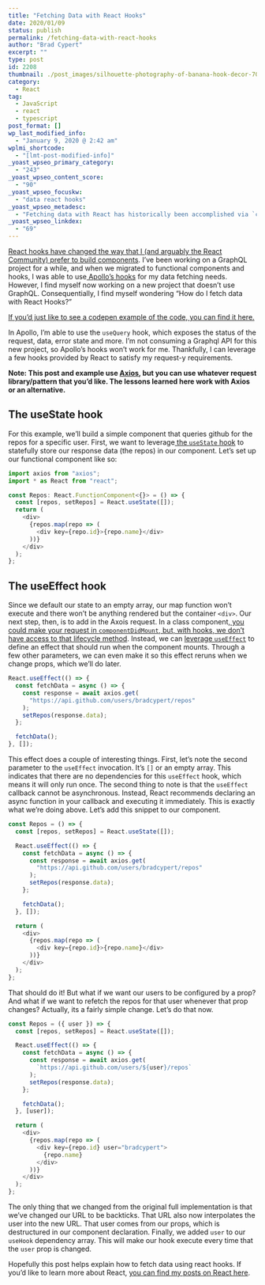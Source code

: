 ```yaml
---
title: "Fetching Data with React Hooks"
date: 2020/01/09
status: publish
permalink: /fetching-data-with-react-hooks
author: "Brad Cypert"
excerpt: ""
type: post
id: 2208
thumbnail: ./post_images/silhouette-photography-of-banana-hook-decor-706138.jpg
category:
  - React
tag:
  - JavaScript
  - react
  - typescript
post_format: []
wp_last_modified_info:
  - "January 9, 2020 @ 2:42 am"
wplmi_shortcode:
  - "[lmt-post-modified-info]"
_yoast_wpseo_primary_category:
  - "243"
_yoast_wpseo_content_score:
  - "90"
_yoast_wpseo_focuskw:
  - "data react hooks"
_yoast_wpseo_metadesc:
  - "Fetching data with React has historically been accomplished via `componentDidMount`, however, we can accomplish similar effects via useState and useEffect."
_yoast_wpseo_linkdex:
  - "69"
---
```


[React hooks have changed the way that I (and arguably the React Community) prefer to build components](https://reactjs.org/docs/hooks-intro.html). I’ve been working on a GraphQL project for a while, and when we migrated to functional components and hooks, I was able to use[ Apollo’s hooks](https://www.apollographql.com/docs/react/api/react-hooks/) for my data fetching needs. However, I find myself now working on a new project that doesn’t use GraphQL. Consequentially, I find myself wondering “How do I fetch data with React Hooks?”

[If you’d just like to see a codepen example of the code, you can find it here.](https://jsfiddle.net/bradcypert/jhrt40yv/6/)

In Apollo, I’m able to use the `useQuery` hook, which exposes the status of the request, data, error state and more. I’m not consuming a Graphql API for this new project, so Apollo’s hooks won’t work for me. Thankfully, I can leverage a few hooks provided by React to satisfy my request-y requirements.

**Note: This post and example use [Axios](https://github.com/axios/axios), but you can use whatever request library/pattern that you’d like. The lessons learned here work with Axios or an alternative.**

## The useState hook

For this example, we’ll build a simple component that queries github for the repos for a specific user. First, we want to leverage[ the `useState` hook](https://reactjs.org/docs/hooks-state.html) to statefully store our response data (the repos) in our component. Let’s set up our functional component like so:

```typescript
import axios from "axios";
import * as React from "react";

const Repos: React.FunctionComponent<{}> = () => {
  const [repos, setRepos] = React.useState([]);
  return (
    <div>
      {repos.map(repo => (
        <div key={repo.id}>{repo.name}</div>
      ))}
    </div>
  );
};
```

## The useEffect hook

Since we default our state to an empty array, our map function won’t execute and there won’t be anything rendered but the container `<div>`. Our next step, then, is to add in the Axois request. In a class component,[ you could make your request in `componentDidMount`, but, with hooks, we don’t have access to that lifecycle method](https://reactjs.org/docs/hooks-overview.html#effect-hook). Instead, we can [leverage `useEffect`](https://reactjs.org/docs/hooks-effect.html) to define an effect that should run when the component mounts. Through a few other parameters, we can even make it so this effect reruns when we change props, which we’ll do later.

```typescript
React.useEffect(() => {
  const fetchData = async () => {
    const response = await axios.get(
      "https://api.github.com/users/bradcypert/repos"
    );
    setRepos(response.data);
  };

  fetchData();
}, []);
```

This effect does a couple of interesting things. First, let’s note the second parameter to the `useEffect` invocation. It’s `[]` or an empty array. This indicates that there are no dependencies for this `useEffect` hook, which means it will only run once. The second thing to note is that the `useEffect` callback cannot be asynchronous. Instead, React recommends declaring an async function in your callback and executing it immediately. This is exactly what we’re doing above. Let’s add this snippet to our component.

```typescript
const Repos = () => {
  const [repos, setRepos] = React.useState([]);

  React.useEffect(() => {
    const fetchData = async () => {
      const response = await axios.get(
        "https://api.github.com/users/bradcypert/repos"
      );
      setRepos(response.data);
    };

    fetchData();
  }, []);

  return (
    <div>
      {repos.map(repo => (
        <div key={repo.id}>{repo.name}</div>
      ))}
    </div>
  );
};
```

That should do it! But what if we want our users to be configured by a prop? And what if we want to refetch the repos for that user whenever that prop changes? Actually, its a fairly simple change. Let’s do that now.

```typescript
const Repos = ({ user }) => {
  const [repos, setRepos] = React.useState([]);

  React.useEffect(() => {
    const fetchData = async () => {
      const response = await axios.get(
        `https://api.github.com/users/${user}/repos`
      );
      setRepos(response.data);
    };

    fetchData();
  }, [user]);

  return (
    <div>
      {repos.map(repo => (
        <div key={repo.id} user="bradcypert">
          {repo.name}
        </div>
      ))}
    </div>
  );
};
```

The only thing that we changed from the original full implementation is that we’ve changed our URL to be backticks. That URL also now interpolates the user into the new URL. That user comes from our props, which is destructured in our component declaration. Finally, we added `user` to our `useHook` dependency array. This will make our hook execute every time that the `user` prop is changed.

Hopefully this post helps explain how to fetch data using react hooks. If you’d like to learn more about React, [you can find my posts on React here](https://www.bradcypert.com/tag/react).
